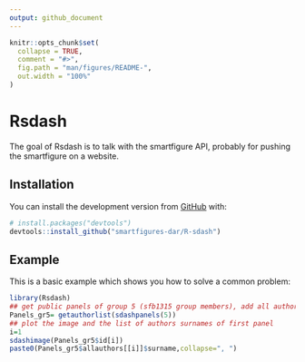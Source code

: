 ```yaml
---
output: github_document
---
```


<!-- README.md is generated from README.Rmd. Please edit that file -->

```r
knitr::opts_chunk$set(
  collapse = TRUE,
  comment = "#>",
  fig.path = "man/figures/README-",
  out.width = "100%"
)
```

# Rsdash

<!-- badges: start -->
<!-- badges: end -->

The goal of Rsdash is to talk with the smartfigure API, probably for pushing the smartfigure on a website.

## Installation

<!--
You can install the released version of Rsdash from [CRAN](https://CRAN.R-project.org) with:

``` r
install.packages("Rsdash")
```
-->

You can install the development version from [GitHub](https://github.com/) with:

``` r
# install.packages("devtools")
devtools::install_github("smartfigures-dar/R-sdash")
```
## Example

This is a basic example which shows you how to solve a common problem:

```r
library(Rsdash)
## get public panels of group 5 (sfb1315 group members), add all authors information
Panels_gr5= getauthorlist(sdashpanels(5))
## plot the image and the list of authors surnames of first panel
i=1
sdashimage(Panels_gr5$id[i])
paste0(Panels_gr5$allauthors[[i]]$surname,collapse=", ")
```

<!---
You'll still need to render `README.Rmd` regularly, to keep `README.md` up-to-date. `devtools::build_readme()` is handy for this. You could also use GitHub Actions to re-render `README.Rmd` every time you push. An example workflow can be found here: <https://github.com/r-lib/actions/tree/master/examples>.

You can also embed plots, for example:

```r
plot(pressure)
```

In that case, don't forget to commit and push the resulting figure files, so they display on GitHub and CRAN.
--->
